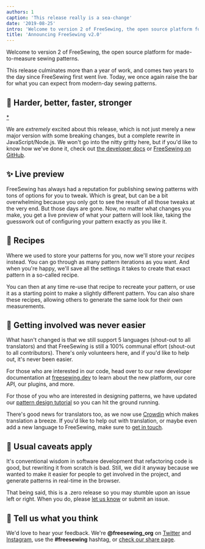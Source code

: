 ```yaml
---
authors: 1
caption: 'This release really is a sea-change'
date: '2019-08-25'
intro: 'Welcome to version 2 of FreeSewing, the open source platform for made-to-measure sewing patterns.'
title: 'Announcing FreeSewing v2.0'
---
```


Welcome to version 2 of FreeSewing, the open source platform for
made-to-measure sewing patterns.

This release culminates more than a year of work, and comes two years to the
day since FreeSewing first went live. Today, we once again raise the bar for
what you can expect from modern-day sewing patterns.

<!-- truncate -->

## 🦄 Harder, better, faster, stronger

[\*](https://www.youtube.com/watch?v=GDpmVUEjagg)

We are _extremely_ excited about this release, which is not just merely a new
major version with some breaking changes, but a complete rewrite in
JavaScript/Node.js. We won't go into the nitty gritty here, but if you'd like
to know how we've done it, check out [the developer
docs](https://freesewing.dev) or [FreeSewing on
GitHub](https://github.com/freesewing).

## ✨ Live preview

FreeSewing has always had a reputation for publishing sewing patterns with tons
of options for you to tweak. Which is great, but can be a bit overwhelming
because you only got to see the result of all those tweaks at the very end.
But those days are gone. Now, no matter what changes you make, you get a live
preview of what your pattern will look like, taking the guesswork out of
configuring your pattern exactly as you like it.

## 🧂 Recipes

Where we used to store your patterns for you, now we'll store your _recipes_
instead. You can go through as many pattern iterations as you want. And when
you're happy, we'll save all the settings it takes to create that exact pattern
in a so-called recipe.

You can then at any time re-use that recipe to recreate your pattern, or use it
as a starting point to make a slightly different pattern. You can also share
these recipes, allowing others to generate the same look for their own
measurements.

## 🤝 Getting involved was never easier

What hasn't changed is that we still support 5 languages (shout-out to all
translators) and that FreeSewing is still a 100% communal effort (shout-out to
all contributors). There's only volunteers here, and if you'd like to help out,
it's never been easier.

For those who are interested in our code, head over to our new developer
documentation at [freesewing.dev](https://freesewing.dev) to learn about the
new platform, our core API, our plugins, and more.

For those of you who are interested in designing patterns, we have updated our
[pattern design tutorial](https://freesewing.dev/tutorial) so you can hit the
ground running.

There's good news for translators too, as we now use
[Crowdin](https://crowdin.com/) which makes translation a breeze. If you'd like
to help out with translation, or maybe even add a new language to FreeSewing,
make sure to [get in touch](https://discord.freesewing.org/).

## 💩 Usual caveats apply

It's conventional wisdom in software development that refactoring code is good,
but rewriting it from scratch is bad. Still, we did it anyway because we wanted
to make it easier for people to get involved in the project, and generate
patterns in real-time in the browser.

That being said, this is a .zero release so you may stumble upon an issue left
or right. When you do, please [let us know](https://discord.freesewing.org/) or
submit an issue.

## 🤞 Tell us what you think

We'd love to hear your feedback. We're **@freesewing_org** on
[Twitter](https://twitter.com/freesewing_org) and
[Instagram](https://instagram.com/freesewing_org), use the **#freesewing**
hashtag, or [check our share page](#fixme).
